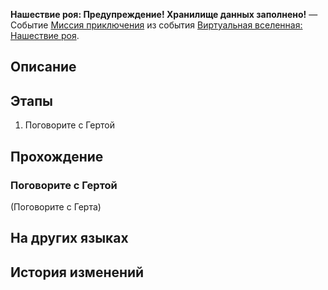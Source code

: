 {{Дополнить|Диалоги.}}
{{Миссия Инфобокс
|id              = 8013105
|Название        = 
|Изображение     = Миссия Освоения Нашествие роя Предупреждение! Хранилище данных заполнено!.png
|Тип             = Миссия приключения
|События         = Виртуальная вселенная: Нашествие роя
|Глава           = 
|Условия         = Завершена {{cx}}<!--Hidden Mission ID 8013108-->
|Персонажи       = Герта; Первопроходец
|СтартЛокация    = Офис Герты
|Мир             = Космическая станция «Герта»
|Локации         = Офис Герты
|Предыдущая      = 
|Следующая       = Нашествие роя: Финал
|Награды         = Кредиты*5 000
}}
'''Нашествие роя: Предупреждение! Хранилище данных заполнено!''' — Событие [[Миссия приключения]] из события [[Виртуальная вселенная: Нашествие роя]].

==Описание==
{{Описание|<!--официальное описание из Перекрёстка судеб-->}}

==Этапы==
# Поговорите с Гертой

==Прохождение==
{{Дополнить}}


===Поговорите с Гертой===
{{Описание миссии|локация=Офис Герты|Ёмкость памяти Виртуальной вселенной оказалась более ограниченной, чем предполагала Герта! Лимит сохранения данных почти достигнут, и вселенная вот-вот перестанет работать. Герта собирается подвести итоги вашей с ней совместной работы и спешит сохранить все предыдущие данные об Эонах. Подведите итоги этого испытания - ещё раз узрите великолепие Эонов.}}
{{Диалог Начало}}
<!--Unknown TalkSentence: 403055201-->
<!--Unknown TalkSentence: 403055202-->
<!--Unknown TalkSentence: 403055203-->

;(Поговорите с Герта)
<!--Unknown TalkSentence: 100060154-->
{{Диалог Конец}}

==На других языках==
{{На других языках
|en   = Swarm Disaster: Warning! Data Storage Limit Reached!
|zhs  = 寰宇蝗灾：警告！数据存储上限！
|zht  = 寰宇蝗災：警告！資料儲存上限！
|ja   = 宇宙の蝗害：警告！データ保存上限に到達！
|ko   = 곤충 떼 재난: 경고! 데이터 보관 용량 초과!
|es   = La Plaga: límite de almacenamiento alcanzado
|fr   = Attention&nbsp;! Limite de stockage atteinte&nbsp;!
|ru   = Нашествие роя: Предупреждение! Хранилище данных заполнено!
|th   = หายนะแห่งมวลแมลง: คำเตือน! การจัดเก็บข้อมูลถึงขีดจำกัดสูงสุดแล้ว!
|vi   = Thảm Họa Đàn Côn Trùng: Cảnh Báo! Giới Hạn Lưu Trữ Dữ Liệu!
|de   = Schwarmkatastrophe: Warnung! Datenspeicherlimit erreicht!
|id   = Bencana Swarm: Peringatan! Penyimpanan Data Mencapai Batas Maksimal!
|pt   = O Desastre do Enxame: Cuidado! Limite de Armazenamento de Dados Alcançado!
}}

==История изменений==
{{История изменений|2.7}}
